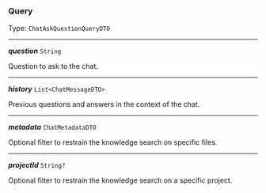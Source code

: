 


### Query

Type: `ChatAskQuestionQueryDTO`

---

***question*** `String`

Question to ask to the chat.



---

***history*** `List<ChatMessageDTO>`

Previous questions and answers in the context of the chat.



---

***metadata*** `ChatMetadataDTO`

Optional filter to restrain the knowledge search on specific files.



---

***projectId*** `String?`

Optional filter to restrain the knowledge search on a specific project.


